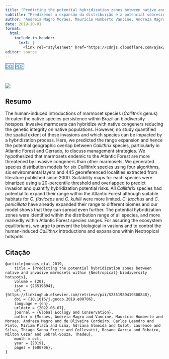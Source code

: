 ```yaml
---
title: "Predicting the potential hybridization zones between native and invasive marmosets within Neotropical biodiversity"
subtitle: "Predizemos a expansão da distribuição e a potencial sobresição geográfico entre espécis de Callithrix nos Biomas da Mata Atlântica e Cerrado e discutimos estratégias de manejo."
author: "Andreia Magro Moraes, Maurício Humberto Vancine, Andreza Magro Moraes, Carlos Leandro de Oliveira Cordeiro, Míriam Plaza Pinto, Adriana Almeida Lima, Laurence Culot, Thiago Sanna Freire Silva, Rosane Garcia Collevatti, Milton Cezar Ribeiro, Thadeu Sobral-Souza"
date: 2019-10-01
format:
  html:
    include-in-header: 
      text: |
        <link rel="stylesheet" href="https://cdnjs.cloudflare.com/ajax/libs/font-awesome/6.5.0/css/all.min.css">
editor: source
---
```


<div class="mt-4 d-flex flex-row flex-wrap gap-1 justify-content-left justify-content-sm-start" role="group" aria-label="Links">
  <a href="https://doi.org/10.1016/j.gecco.2019.e00706" class="btn btn-custom text-capitalize" target="_blank"><i class="ai ai-doi me-1"></i>DOI</a>
  <a href="/publications/2019-moraes-etal.pdf" class="btn btn-custom text-capitalize" target="_blank"><i class="bi bi-file-earmark-pdf me-1"></i>PDF</a>
</div>

<style>
  .btn-custom {
    background-color: white;
    border: 1px solid #1c6cbe; /* Borda azul */
    color: #1c6cbe; /* Texto azul */
    transition: background-color 0.3s, color 0.3s;
  }
  .btn-custom:hover {
    background-color: #1c6cbe; /* Cor de fundo azul ao passar o mouse */
    color: white; /* Texto branco */
  }
</style>

<br> 

![](featured.png)

## Resumo

The human-induced introductions of marmoset species (*Callithrix* genus) threaten the native species persistence within Brazilian biodiversity hotspots. Invasive marmosets can hybridize with native congeners reducing the genetic integrity on native populations. However, no study quantified the spatial extent of these invasions and which species can be impacted by a hybridization process. Here, we predicted the range expansion and hence the potential geographic overlap between *Callithrix* species, particularly in Atlantic Forest and Cerrado, to discuss management strategies. We hypothesized that marmosets endemic to the Atlantic Forest are more threatened by invasive congeners than other marmosets. We generated species distribution models for six *Callithrix* species using four algorithms, six environmental layers and 445 georeferenced localities extracted from literature published since 2000. Suitability maps for each species were binarized using a 20-percentile threshold and overlapped to predict invasion and quantify hybridization potential risks. All *Callithrix* species had potential to expand their range within the Atlantic Forest although suitable habitats for *C. flaviceps* and *C. kuhlii* were more limited. *C. jacchus* and *C. penicillata* have already expanded their range to different biomes and our model shows that they can spread even further. The potential hybridization zones were identified within the distribution range of all species, and more markedly within Atlantic Forest species ranges. For assuring the ecosystem equilibriums, we urge to prevent the biological in vasions and to control the human-induced *Callithrix* introductions and expansions within Neotropical hotspots.

## Citação

```         
@article{moraes_etal_2019,
    title = {Predicting the potential hybridization zones between native and invasive marmosets within {Neotropical} biodiversity hotspots},
    volume = {20},
    issn = {23519894},
    url = {https://linkinghub.elsevier.com/retrieve/pii/S2351989419300848},
    doi = {10.1016/j.gecco.2019.e00706},
    language = {en},
    urldate = {2022-06-07},
    journal = {Global Ecology and Conservation},
    author = {Moraes, Andreia Magro and Vancine, Maurício Humberto and Moraes, Andreza Magro and de Oliveira Cordeiro, Carlos Leandro and Pinto, Míriam Plaza and Lima, Adriana Almeida and Culot, Laurence and Silva, Thiago Sanna Freire and Collevatti, Rosane Garcia and Ribeiro, Milton Cezar and Sobral-Souza, Thadeu},
    month = oct,
    year = {2019},
    pages = {e00706},
}
```
